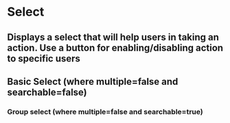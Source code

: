 

<Meta title="Select V3" component={SCSelectV3} />

# Select

## Displays a select that will help users in taking an action. Use a button for enabling/disabling action to specific users

## Basic Select (where multiple=false and searchable=false)
<Preview withToolbar>
  <Story name="Single Select">
    <div className="flex flex-col">
      <div className="my-4">
        <SCSelectV3
          title="Basic Select"
          options={[
            { id: 1, label: 'Pickup' },
            { id: 2, label: 'Delivery' },
          ]}
          label="label"
          trackBy="id"
        />
      </div>
      <div className="my-4">
        <SCSelectV3
          title="Select with hint"
          className="my-4"
          options={[
            { id: 1, label: 'Pickup' },
            { id: 2, label: 'Delivery' },
          ]}
          label="label"
          trackBy="id"
          hint="Hello World"
        />
      </div>
      <div className="my-4">
        <SCSelectV3
          title="Select with disabled item"
          className="mb-2"
          disabledItemKey="$itemIsDisabled"
          options={[
            { id: 1, label: 'Pickup' },
            { id: 2, label: 'Delivery', $itemIsDisabled: true },
            { id: 3, label: 'Dine In' },
          ]}
          label="label"
          trackBy="id"
        />
      </div>
    </div>
  </Story>
</Preview>

<Props of={SCSelectV3} />

### Group select (where multiple=false and searchable=true)
  <Story name="Group Select">
    <div>
      <SCSelectV3
        title="Group Select"
        className="mb-2"
        options={[{
          "id": 1,
          "name": "In-store",
          "image": "",
          "sources": [
            {
              "id": 6,
              "name": "In-store",
              "image": ""
            }
          ]
        },
        {
          "id": 2,
          "name": "Own Channels",
          "image": "",
          "sources": [
            {
              "id": 7,
              "name": "Call",
            },
            {
              "id": 8,
              "name": "Website",
            }
          ]
        }]}
        label="name"
        trackBy="id"
        groupSelect={true}
        groupLabel="name"
        groupValues="sources"
      />
    </div>
  </Story>
